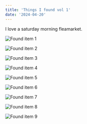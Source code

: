 ```yaml
---
title: 'Things I found vol 1'
date: '2024-04-20'
---
```


I love a saturday morning fleamarket. 

![Found item 1](/assets/images/found/found-1.jpg)

![Found item 2](/assets/images/found/found-2.jpg)

![Found item 3](/assets/images/found/found-3.jpg)

![Found item 4](/assets/images/found/found-4.jpg)

![Found item 5](/assets/images/found/found-5.jpg)

![Found item 6](/assets/images/found/found-6.jpg)

![Found item 7](/assets/images/found/found-7.jpg)

![Found item 8](/assets/images/found/found-8.jpg)

![Found item 9](/assets/images/found/found-9.jpg)

